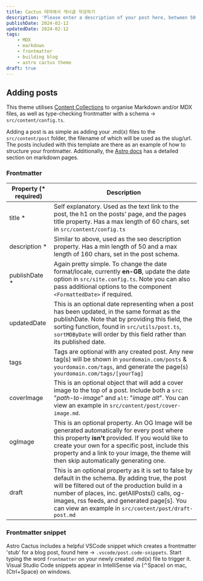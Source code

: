 ```yaml
---
title: Cactus 테마에서 게시글 작성하기
description: 'Please enter a description of your post here, between 50-160 chars!          '
publishDate: 2024-02-12
updatedDate: 2024-02-12
tags: 
    - MDX
    - markdown
    - frontmatter
    - building blog
    - astro cactus theme
draft: true
---
```


## Adding posts

This theme utilises [Content Collections](https://docs.astro.build/en/guides/content-collections/) to organise Markdown and/or MDX files, as well as type-checking frontmatter with a schema -> `src/content/config.ts`.

Adding a post is as simple as adding your .md(x) files to the `src/content/post` folder, the filename of which will be used as the slug/url. The posts included with this template are there as an example of how to structure your frontmatter. Additionally, the [Astro docs](https://docs.astro.build/en/guides/markdown-content/) has a detailed section on markdown pages.
### Frontmatter

| Property (\* required) | Description                                                                                                                                                                                                                                                                                                  |
| ---------------------- | ------------------------------------------------------------------------------------------------------------------------------------------------------------------------------------------------------------------------------------------------------------------------------------------------------------ |
| title \*               | Self explanatory. Used as the text link to the post, the h1 on the posts' page, and the pages title property. Has a max length of 60 chars, set in `src/content/config.ts`                                                                                                                                   |
| description \*         | Similar to above, used as the seo description property. Has a min length of 50 and a max length of 160 chars, set in the post schema.                                                                                                                                                                        |
| publishDate \*         | Again pretty simple. To change the date format/locale, currently **en-GB**, update the date option in `src/site.config.ts`. Note you can also pass additional options to the component `<FormattedDate>` if required.                                                                                        |
| updatedDate            | This is an optional date representing when a post has been updated, in the same format as the publishDate. Note that by providing this field, the sorting function, found in `src/utils/post.ts`, `sortMDByDate` will order by this field rather than its published date.                                    |
| tags                   | Tags are optional with any created post. Any new tag(s) will be shown in `yourdomain.com/posts` & `yourdomain.com/tags`, and generate the page(s) `yourdomain.com/tags/[yourTag]`                                                                                                                            |
| coverImage             | This is an optional object that will add a cover image to the top of a post. Include both a `src`: "_path-to-image_" and `alt`: "_image alt_". You can view an example in `src/content/post/cover-image.md`.                                                                                                 |
| ogImage                | This is an optional property. An OG Image will be generated automatically for every post where this property **isn't** provided. If you would like to create your own for a specific post, include this property and a link to your image, the theme will then skip automatically generating one.            |
| draft                  | This is an optional property as it is set to false by default in the schema. By adding true, the post will be filtered out of the production build in a number of places, inc. getAllPosts() calls, og-images, rss feeds, and generated page[s]. You can view an example in `src/content/post/draft-post.md` |


### Frontmatter snippet

Astro Cactus includes a helpful VSCode snippet which creates a frontmatter 'stub' for a blog post, found here -> `.vscode/post.code-snippets`. Start typing the word `frontmatter` on your newly created .md(x) file to trigger it. Visual Studio Code snippets appear in IntelliSense via (⌃Space) on mac, (Ctrl+Space) on windows.

